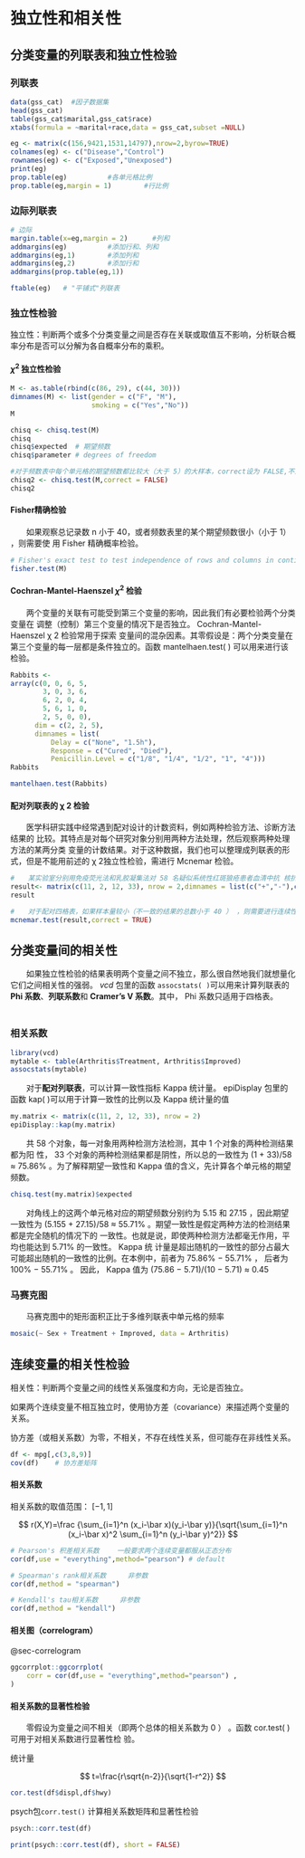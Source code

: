 # 独立性和相关性

## 分类变量的列联表和独立性检验

### 列联表

```r
data(gss_cat)  #因子数据集
head(gss_cat)
table(gss_cat$marital,gss_cat$race)
xtabs(formula = ~marital+race,data = gss_cat,subset =NULL)
```

```r
eg <- matrix(c(156,9421,1531,14797),nrow=2,byrow=TRUE)
colnames(eg) <- c("Disease","Control")
rownames(eg) <- c("Exposed","Unexposed")
print(eg)
prop.table(eg)          #各单元格比例
prop.table(eg,margin = 1)        #行比例 
```

### 边际列联表

```r
# 边际
margin.table(x=eg,margin = 2)      #列和
addmargins(eg)          #添加行和、列和
addmargins(eg,1)        #添加列和
addmargins(eg,2)        #添加行和
addmargins(prop.table(eg,1))

ftable(eg)   # "平铺式"列联表
```


### 独立性检验

独立性：判断两个或多个分类变量之间是否存在关联或取值互不影响，分析联合概率分布是否可以分解为各自概率分布的乘积。

#### $\chi^2$ 独立性检验

```r
M <- as.table(rbind(c(86, 29), c(44, 30)))
dimnames(M) <- list(gender = c("F", "M"),
                    smoking = c("Yes","No"))
M

chisq <- chisq.test(M)
chisq
chisq$expected  # 期望频数
chisq$parameter # degrees of freedom

#对于频数表中每个单元格的期望频数都比较大（大于 5）的大样本，correct设为 FALSE,不进行连续校正
chisq2 <- chisq.test(M,correct = FALSE) 
chisq2
```

#### Fisher精确检验

　　如果观察总记录数 n 小于 40，或者频数表里的某个期望频数很小（小于 1） ，则需要使 用 Fisher 精确概率检验。

```r
# Fisher's exact test to test independence of rows and columns in contingency table
fisher.test(M)
```

#### Cochran-Mantel-Haenszel $\chi^2$ 检验

　　两个变量的关联有可能受到第三个变量的影响，因此我们有必要检验两个分类变量在 调整（控制）第三个变量的情况下是否独立。 Cochran-Mantel-Haenszel χ 2 检验常用于探索 变量间的混杂因素。其零假设是：两个分类变量在第三个变量的每一层都是条件独立的。函数 mantelhaen.test( ) 可以用来进行该检验。

```r
Rabbits <-
array(c(0, 0, 6, 5,
        3, 0, 3, 6,
        6, 2, 0, 4,
        5, 6, 1, 0,
        2, 5, 0, 0),
      dim = c(2, 2, 5),
      dimnames = list(
          Delay = c("None", "1.5h"),
          Response = c("Cured", "Died"),
          Penicillin.Level = c("1/8", "1/4", "1/2", "1", "4")))
Rabbits

mantelhaen.test(Rabbits)
```

#### 配对列联表的 χ 2 检验

　　医学科研实践中经常遇到配对设计的计数资料，例如两种检验方法、诊断方法结果的 比较。其特点是对每个研究对象分别用两种方法处理，然后观察两种处理方法的某两分类 变量的计数结果。对于这种数据，我们也可以整理成列联表的形式，但是不能用前述的 χ 2独立性检验，需进行 Mcnemar 检验。

```r
#　　某实验室分别用免疫荧光法和乳胶凝集法对 58 名疑似系统性红斑狼疮患者血清中抗 核抗体进行测定
result<- matrix(c(11, 2, 12, 33), nrow = 2,dimnames = list(c("+","-"),c("+","-")))
result

#　　对于配对四格表，如果样本量较小（不一致的结果的总数小于 40 ） ，则需要进行连续性校正。
mcnemar.test(result,correct = TRUE)
```

## 分类变量间的相关性

　　如果独立性检验的结果表明两个变量之间不独立，那么很自然地我们就想量化它们之间相关性的强弱。 *vcd* 包里的函数 `assocstats( )`可以用来计算列联表的 **Phi 系数**、**列联系数**和 **Cramer's V 系数**。其中， Phi 系数只适用于四格表。 　　 　　

### 相关系数 　　

```r
library(vcd)
mytable <- table(Arthritis$Treatment, Arthritis$Improved)
assocstats(mytable)
```

　　对于**配对列联表**，可以计算一致性指标 Kappa 统计量。 epiDisplay 包里的函数 kap( )可以用于计算一致性的比例以及 Kappa 统计量的值 　　 　　

```r
my.matrix <- matrix(c(11, 2, 12, 33), nrow = 2)
epiDisplay::kap(my.matrix)
```

　　共 58 个对象，每一对象用两种检测方法检测，其中 1 个对象的两种检测结果都为阳 性， 33 个对象的两种检测结果都是阴性，所以总的一致性为 (1 + 33)/58 ≈ 75.86% 。为了解释期望一致性和 Kappa 值的含义，先计算各个单元格的期望频数。 　　 　　

```r
chisq.test(my.matrix)$expected
```

　　对角线上的这两个单元格对应的期望频数分别约为 5.15 和 27.15 ，因此期望一致性为 (5.155 + 27.15)/58 ≈ 55.71% 。期望一致性是假定两种方法的检测结果都是完全随机的情况下的 一致性。也就是说，即使两种检测方法都毫无作用，平均也能达到 5.71% 的一致性。 Kappa 统 计量是超出随机的一致性的部分占最大可能超出随机的一致性的比例。在本例中，前者为 75.86% − 55.71% ， 后者为 100% − 55.71% 。 因此， Kappa 值为 (75.86 − 5.71)/(10 − 5.71) ≈ 0.45

### 马赛克图

　　马赛克图中的矩形面积正比于多维列联表中单元格的频率 　　

```r
mosaic(~ Sex + Treatment + Improved, data = Arthritis)
```

## 连续变量的相关性检验

相关性：判断两个变量之间的线性关系强度和方向，无论是否独立。

如果两个连续变量不相互独立时，使用协方差（covariance）来描述两个变量的关系。

协方差（或相关系数）为零，不相关，不存在线性关系，但可能存在非线性关系。

```r
df <- mpg[,c(3,8,9)]
cov(df)    # 协方差矩阵
```

#### 相关系数

相关系数的取值范围： $[-1,1]$

$$
r(X,Y)=\frac {\sum_{i=1}^n (x_i-\bar x)(y_i-\bar y)}{\sqrt{\sum_{i=1}^n (x_i-\bar x)^2 \sum_{i=1}^n (y_i-\bar y)^2}}
$$

```r
# Pearson's 积差相关系数 　　一般要求两个连续变量都服从正态分布
cor(df,use = "everything",method="pearson") # default

# Spearman's rank相关系数  　　非参数
cor(df,method = "spearman")

# Kendall's tau相关系数  　　非参数
cor(df,method = "kendall")


```

#### 相关图（correlogram）

@sec-correlogram

```r
ggcorrplot::ggcorrplot(
    corr = cor(df,use = "everything",method="pearson") ,
)
```

#### 相关系数的显著性检验

　　零假设为变量之间不相关（即两个总体的相关系数为 0 ） 。函数 cor.test( ) 可用于对相关系数进行显著性检 验。

统计量

$$
t=\frac{r\sqrt{n-2}}{\sqrt{1-r^2}}
$$

```r
cor.test(df$displ,df$hwy)
```

psych包`corr.test()` 计算相关系数矩阵和显著性检验

```r
psych::corr.test(df)

print(psych::corr.test(df), short = FALSE)
```
